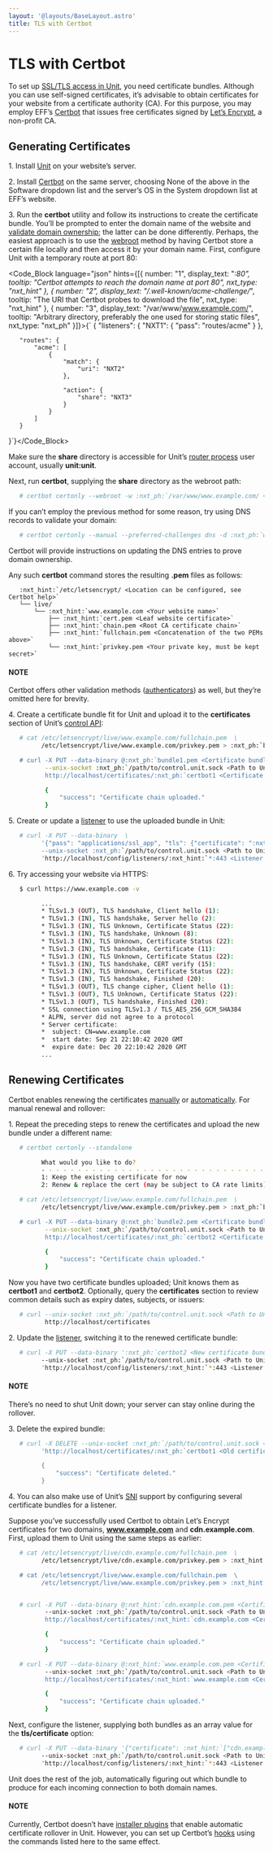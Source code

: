 ```yaml
---
layout: '@layouts/BaseLayout.astro'
title: TLS with Certbot
---
```

# TLS with Certbot

To set up [SSL/TLS access in Unit](../certificates.md#configuration-ssl), you need certificate bundles.  Although you can use self-signed certificates, it’s advisable to obtain certificates for your website from a certificate authority (CA).  For this purpose, you may employ EFF’s [Certbot](https://certbot.eff.org) that issues free certificates signed by [Let’s Encrypt](https://letsencrypt.org), a non-profit CA.

## Generating Certificates

1\. Install [Unit](../installation.md#installation-precomp-pkgs) on your website’s server.

2\. Install [Certbot](https://certbot.eff.org/instructions) on the same server, choosing None of the above in the Software dropdown list and the server’s OS in the System dropdown list at EFF’s website.

3\. Run the **certbot** utility and follow its instructions to create the certificate bundle.  You’ll be prompted to enter the domain name of the website and [validate domain ownership](https://letsencrypt.org/docs/challenge-types/); the latter can be done differently.  Perhaps, the easiest approach is to use the [webroot](https://eff-certbot.readthedocs.io/en/stable/using.html#webroot) method by having Certbot store a certain file locally and then access it by your domain name.  First, configure Unit with a temporary route at port 80:

<Code_Block language="json" hints={[{ number: "1", display_text: "*:80", tooltip: "Certbot attempts to reach the domain name at port 80", nxt_type: "nxt_hint" }, { number: "2", display_text: "/.well-known/acme-challenge/*", tooltip: "The URI that Certbot probes to download the file", nxt_type: "nxt_hint" }, { number: "3", display_text: "/var/www/www.example.com/", tooltip: "Arbitrary directory, preferably the one used for storing static files", nxt_type: "nxt_ph" }]}>{`   {
       "listeners": {
           "NXT1": {
               "pass": "routes/acme"
           }
       },

       "routes": {
           "acme": [
               {
                   "match": {
                       "uri": "NXT2"
                   },

                   "action": {
                       "share": "NXT3"
                   }
               }
           ]
       }
   }`}</Code_Block>

Make sure the **share** directory is accessible for Unit’s [router process](security.md#security-apps) user account, usually **unit:unit**.

Next, run **certbot**, supplying the **share** directory as the webroot path:

```bash
   # certbot certonly --webroot -w :nxt_ph:`/var/www/www.example.com/ <Path where the file should be stored>` -d :nxt_ph:`www.example.com <Your domain name>`
```

If you can’t employ the previous method for some reason, try using DNS records to validate your domain:

```bash
   # certbot certonly --manual --preferred-challenges dns -d :nxt_ph:`www.example.com <Your domain name>`
```

Certbot will provide instructions on updating the DNS entries to prove domain ownership.

Any such **certbot** command stores the resulting **.pem** files as follows:

```none
   :nxt_hint:`/etc/letsencrypt/ <Location can be configured, see Certbot help>`
   └── live/
       └── :nxt_hint:`www.example.com <Your website name>`
           ├── :nxt_hint:`cert.pem <Leaf website certificate>`
           ├── :nxt_hint:`chain.pem <Root CA certificate chain>`
           ├── :nxt_hint:`fullchain.pem <Concatenation of the two PEMs above>`
           └── :nxt_hint:`privkey.pem <Your private key, must be kept secret>`
```

#### NOTE

Certbot offers other validation methods ([authenticators](https://eff-certbot.readthedocs.io/en/stable/using.html#getting-certificates-and-choosing-plugins)) as well, but they’re omitted here for brevity.

4\. Create a certificate bundle fit for Unit and upload it to the **certificates** section of Unit’s [control API](../controlapi.md#configuration-api):

```bash
   # cat /etc/letsencrypt/live/www.example.com/fullchain.pem  \
         /etc/letsencrypt/live/www.example.com/privkey.pem > :nxt_ph:`bundle1.pem <Arbitrary certificate bundle's filename>`

   # curl -X PUT --data-binary @:nxt_ph:`bundle1.pem <Certificate bundle's filename>`  \
          --unix-socket :nxt_ph:`/path/to/control.unit.sock <Path to Unit's control socket in your installation>`  \
          http://localhost/certificates/:nxt_ph:`certbot1 <Certificate bundle name in Unit's configuration>`

          {
              "success": "Certificate chain uploaded."
          }
```

5\. Create or update a [listener](../configuration.md#configuration-listeners) to use the uploaded bundle in Unit:

```bash
   # curl -X PUT --data-binary  \
         '{"pass": "applications/ssl_app", "tls": {"certificate": ":nxt_ph:`certbot1 <Certificate bundle name in Unit's configuration>`"}}'  \
         --unix-socket :nxt_ph:`/path/to/control.unit.sock <Path to Unit's control socket in your installation>`  \
         'http://localhost/config/listeners/:nxt_hint:`*:443 <Listener's name in Unit's configuration>`'
```

6\. Try accessing your website via HTTPS:

```bash
   $ curl https://www.example.com -v

         ...
         * TLSv1.3 (OUT), TLS handshake, Client hello (1):
         * TLSv1.3 (IN), TLS handshake, Server hello (2):
         * TLSv1.3 (IN), TLS Unknown, Certificate Status (22):
         * TLSv1.3 (IN), TLS handshake, Unknown (8):
         * TLSv1.3 (IN), TLS Unknown, Certificate Status (22):
         * TLSv1.3 (IN), TLS handshake, Certificate (11):
         * TLSv1.3 (IN), TLS Unknown, Certificate Status (22):
         * TLSv1.3 (IN), TLS handshake, CERT verify (15):
         * TLSv1.3 (IN), TLS Unknown, Certificate Status (22):
         * TLSv1.3 (IN), TLS handshake, Finished (20):
         * TLSv1.3 (OUT), TLS change cipher, Client hello (1):
         * TLSv1.3 (OUT), TLS Unknown, Certificate Status (22):
         * TLSv1.3 (OUT), TLS handshake, Finished (20):
         * SSL connection using TLSv1.3 / TLS_AES_256_GCM_SHA384
         * ALPN, server did not agree to a protocol
         * Server certificate:
         *  subject: CN=www.example.com
         *  start date: Sep 21 22:10:42 2020 GMT
         *  expire date: Dec 20 22:10:42 2020 GMT
         ...
```

## Renewing Certificates

Certbot enables renewing the certificates [manually](https://eff-certbot.readthedocs.io/en/stable/using.html#renewing-certificates) or [automatically](https://eff-certbot.readthedocs.io/en/stable/using.html#automated-renewals). For manual renewal and rollover:

1\. Repeat the preceding steps to renew the certificates and upload the new bundle under a different name:

```bash
   # certbot certonly --standalone

         What would you like to do?
         - - - - - - - - - - - - - - - - - - - - - - - - - - - - - - - - - - - - - - - -
         1: Keep the existing certificate for now
         2: Renew & replace the cert (may be subject to CA rate limits)

   # cat /etc/letsencrypt/live/www.example.com/fullchain.pem  \
         /etc/letsencrypt/live/www.example.com/privkey.pem > :nxt_ph:`bundle2.pem <Arbitrary certificate bundle's filename>`

   # curl -X PUT --data-binary @:nxt_ph:`bundle2.pem <Certificate bundle's filename>`  \
          --unix-socket :nxt_ph:`/path/to/control.unit.sock <Path to Unit's control socket in your installation>`  \
          http://localhost/certificates/:nxt_ph:`certbot2 <Certificate bundle name in Unit's configuration>`

          {
              "success": "Certificate chain uploaded."
          }
```

Now you have two certificate bundles uploaded; Unit knows them as **certbot1** and **certbot2**.  Optionally, query the **certificates** section to review common details such as expiry dates, subjects, or issuers:

```bash
   # curl --unix-socket :nxt_ph:`/path/to/control.unit.sock <Path to Unit's control socket in your installation>`  \
          http://localhost/certificates
```

2\. Update the [listener](../configuration.md#configuration-listeners), switching it to the renewed certificate bundle:

```bash
   # curl -X PUT --data-binary ':nxt_ph:`certbot2 <New certificate bundle name in Unit's configuration>`'  \
         --unix-socket :nxt_ph:`/path/to/control.unit.sock <Path to Unit's control socket in your installation>`  \
         'http://localhost/config/listeners/:nxt_hint:`*:443 <Listener's name in Unit's configuration>`/tls/certificate'
```

#### NOTE

There’s no need to shut Unit down; your server can stay online during the rollover.

3\. Delete the expired bundle:

```bash
   # curl -X DELETE --unix-socket :nxt_ph:`/path/to/control.unit.sock <Path to Unit's control socket in your installation>`  \
         'http://localhost/certificates/:nxt_ph:`certbot1 <Old certificate bundle name in Unit's configuration>`'

         {
             "success": "Certificate deleted."
         }
```

4\. You can also make use of Unit’s [SNI](../configuration.md#configuration-listeners) support by configuring several certificate bundles for a listener.

Suppose you’ve successfully used Certbot to obtain Let’s Encrypt certificates for two domains, **www.example.com** and **cdn.example.com**.  First, upload them to Unit using the same steps as earlier:

```bash
   # cat /etc/letsencrypt/live/cdn.example.com/fullchain.pem  \
         /etc/letsencrypt/live/cdn.example.com/privkey.pem > :nxt_hint:`cdn.example.com.pem <Arbitrary certificate bundle's filename>`

   # cat /etc/letsencrypt/live/www.example.com/fullchain.pem  \
         /etc/letsencrypt/live/www.example.com/privkey.pem > :nxt_hint:`www.example.com.pem <Arbitrary certificate bundle's filename>`


   # curl -X PUT --data-binary @:nxt_hint:`cdn.example.com.pem <Certificate bundle's filename>`  \
          --unix-socket :nxt_ph:`/path/to/control.unit.sock <Path to Unit's control socket in your installation>`  \
          http://localhost/certificates/:nxt_hint:`cdn.example.com <Certificate bundle name in Unit's configuration>`

          {
              "success": "Certificate chain uploaded."
          }

   # curl -X PUT --data-binary @:nxt_hint:`www.example.com.pem <Certificate bundle's filename>`  \
          --unix-socket :nxt_ph:`/path/to/control.unit.sock <Path to Unit's control socket in your installation>`  \
          http://localhost/certificates/:nxt_hint:`www.example.com <Certificate bundle name in Unit's configuration>`

          {
              "success": "Certificate chain uploaded."
          }
```

Next, configure the listener, supplying both bundles as an array value for the **tls/certificate** option:

```bash
   # curl -X PUT --data-binary '{"certificate": :nxt_hint:`["cdn.example.com", "www.example.com"] <Certificate bundle names in Unit's configuration>`}'  \
         --unix-socket :nxt_ph:`/path/to/control.unit.sock <Path to Unit's control socket in your installation>`  \
         'http://localhost/config/listeners/:nxt_hint:`*:443 <Listener's name in Unit's configuration>`/tls'
```

Unit does the rest of the job, automatically figuring out which bundle to produce for each incoming connection to both domain names.

#### NOTE

Currently, Certbot doesn’t have [installer plugins](https://eff-certbot.readthedocs.io/en/stable/using.html#getting-certificates-and-choosing-plugins) that enable automatic certificate rollover in Unit.  However, you can set up Certbot’s [hooks](https://eff-certbot.readthedocs.io/en/stable/using.html#renewing-certificates) using the commands listed here to the same effect.